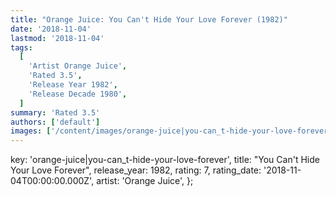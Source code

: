 ```yaml
---
title: "Orange Juice: You Can't Hide Your Love Forever (1982)"
date: '2018-11-04'
lastmod: '2018-11-04'
tags:
  [
    'Artist Orange Juice',
    'Rated 3.5',
    'Release Year 1982',
    'Release Decade 1980',
  ]
summary: 'Rated 3.5'
authors: ['default']
images: ['/content/images/orange-juice|you-can_t-hide-your-love-forever.jpg']
---
```


  key: 'orange-juice|you-can_t-hide-your-love-forever',
  title: "You Can't Hide Your Love Forever",
  release_year: 1982,
  rating: 7,
  rating_date: '2018-11-04T00:00:00.000Z',
  artist: 'Orange Juice',
};

<MusicRating data={data} />
